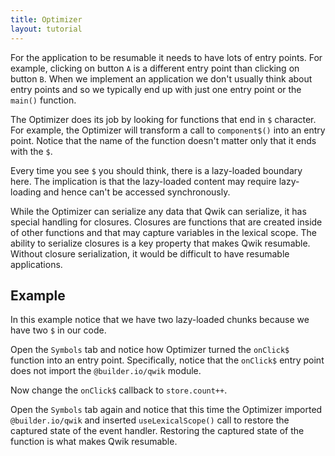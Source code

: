 ```yaml
---
title: Optimizer
layout: tutorial
---
```


For the application to be resumable it needs to have lots of entry points. For example, clicking on button `A` is a different entry point than clicking on button `B`. When we implement an application we don't usually think about entry points and so we typically end up with just one entry point or the `main()` function.

The Optimizer does its job by looking for functions that end in `$` character. For example, the Optimizer will transform a call to `component$()` into an entry point. Notice that the name of the function doesn't matter only that it ends with the `$`.

Every time you see `$` you should think, there is a lazy-loaded boundary here. The implication is that the lazy-loaded content may require lazy-loading and hence can't be accessed synchronously. 

While the Optimizer can serialize any data that Qwik can serialize, it has special handling for closures. Closures are functions that are created inside of other functions and that may capture variables in the lexical scope. The ability to serialize closures is a key property that makes Qwik resumable. Without closure serialization, it would be difficult to have resumable applications.

## Example

In this example notice that we have two lazy-loaded chunks because we have two `$` in our code. 

Open the `Symbols` tab and notice how Optimizer turned the `onClick$` function into an entry point. Specifically, notice that the `onClick$` entry point does not import the `@builder.io/qwik` module.

Now change the `onClick$` callback to `store.count++`.

Open the `Symbols` tab again and notice that this time the Optimizer imported `@builder.io/qwik` and inserted `useLexicalScope()` call to restore the captured state of the event handler. Restoring the captured state of the function is what makes Qwik resumable. 
